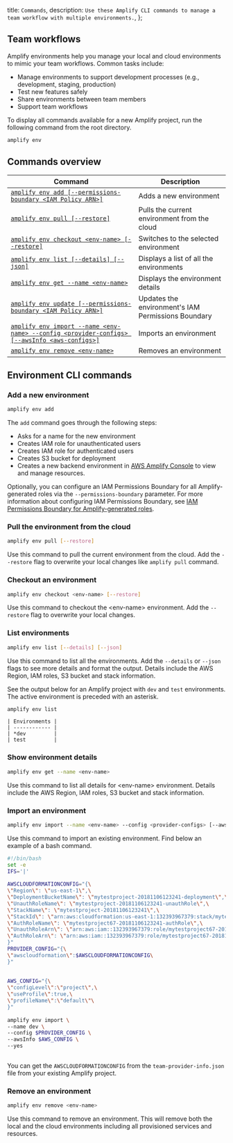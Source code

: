   title: `Commands`,
  description: `Use these Amplify CLI commands to manage a team workflow with multiple environments.`,
};

 
## Team workflows

Amplify environments help you manage your local and cloud environments to mimic your team workflows. Common tasks include:

- Manage environments to support development processes (e.g., development, staging, production)
- Test new features safely
- Share environments between team members
- Support team workflows

To display all commands available for a new Amplify project, run the following command from the root directory.

```bash
amplify env
```

## Commands overview

| Command  | Description  |
|---|---|
| [`amplify env add [--permissions-boundary <IAM Policy ARN>]`](#add-a-new-environment) | Adds a new environment |
| [`amplify env pull [--restore]`](#pull-the-environment-from-the-cloud) | Pulls the current environment from the cloud |
| [`amplify env checkout <env-name> [--restore]`](#checkout-an-environment) | Switches to the selected environment |
| [`amplify env list [--details] [--json]`](#list-environments) | Displays a list of all the environments |
| [`amplify env get --name <env-name>`](#show-environment-details) | Displays the environment details |
| [`amplify env update [--permissions-boundary <IAM Policy ARN>]`](/cli/usage/permissions-boundary) | Updates the environment's IAM Permissions Boundary |
| [`amplify env import --name <env-name> --config <provider-configs> [--awsInfo <aws-configs>]`](#import-an-environment) | Imports an environment |
| [`amplify env remove <env-name>`](#remove-an-environment) | Removes an environment |

## Environment CLI commands

### Add a new environment

```bash
amplify env add
```

The `add` command goes through the following steps:

- Asks for a name for the new environment
- Creates IAM role for unauthenticated users
- Creates IAM role for authenticated users
- Creates S3 bucket for deployment
- Creates a new backend environment in [AWS Amplify Console](https://console.aws.amazon.com/amplify) to view and manage resources.

Optionally, you can configure an IAM Permissions Boundary for all Amplify-generated roles via the `--permissions-boundary` parameter. For more information about configuring IAM Permissions Boundary, see [IAM Permissions Boundary for Amplify-generated roles](/cli/usage/permissions-boundary).

### Pull the environment from the cloud

```bash
amplify env pull [--restore]
```

Use this command to pull the current environment from the cloud. Add the `--restore` flag to overwrite your local changes like `amplify pull` command.

### Checkout an environment

```bash
amplify env checkout <env-name> [--restore]
```

Use this command to checkout the \<env-name\> environment. Add the `--restore` flag to overwrite your local changes.

### List environments

```bash
amplify env list [--details] [--json]
```

Use this command to list all the environments. Add the `--details` or `--json` flags to see more details and format the output. Details include the AWS Region, IAM roles, S3 bucket and stack information.

See the output below for an Amplify project with `dev` and `test` environments. The active environment is preceded with an asterisk.

```bash
amplify env list
```

```console
| Environments |
| ------------ |
| *dev         |
| test         |
```

### Show environment details

```bash
amplify env get --name <env-name>
```

Use this command to list all details for \<env-name\> environment. Details include the AWS Region, IAM roles, S3 bucket and stack information.

### Import an environment

```bash
amplify env import --name <env-name> --config <provider-configs> [--awsInfo <aws-configs>]
```

Use this command to import an existing environment. Find below an example of a bash command.

```bash
#!/bin/bash
set -e
IFS='|'
 
AWSCLOUDFORMATIONCONFIG="{\
\"Region\": \"us-east-1\",\
\"DeploymentBucketName\": \"mytestproject-20181106123241-deployment\",\
\"UnauthRoleName\": \"mytestproject-20181106123241-unauthRole\",\
\"StackName\": \"mytestproject-20181106123241\",\
\"StackId\": \"arn:aws:cloudformation:us-east-1:132393967379:stack/mytestproject67-20181106123241/1c03a3e0-e203-11e8-bea9-500c20ff1436\",\
\"AuthRoleName\": \"mytestproject67-20181106123241-authRole\",\
\"UnauthRoleArn\": \"arn:aws:iam::132393967379:role/mytestproject67-20181106123241-unauthRole\",\
\"AuthRoleArn\": \"arn:aws:iam::132393967379:role/mytestproject67-20181106123241-authRole\"\
}"
PROVIDER_CONFIG="{\
\"awscloudformation\":$AWSCLOUDFORMATIONCONFIG\
}"
 
 
AWS_CONFIG="{\
\"configLevel\":\"project\",\
\"useProfile\":true,\
\"profileName\":\"default\"\
}"
 
amplify env import \
--name dev \
--config $PROVIDER_CONFIG \
--awsInfo $AWS_CONFIG \
--yes
 
```

You can get the `AWSCLOUDFORMATIONCONFIG` from the `team-provider-info.json` file from your existing Amplify project.

### Remove an environment

```bash
amplify env remove <env-name>
```

Use this command to remove an environment. This will remove both the local and the cloud environments including all provisioned services and resources.

